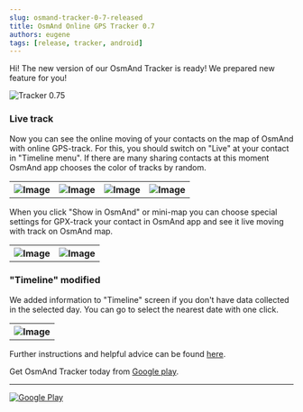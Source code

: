 ```yaml
---
slug: osmand-tracker-0-7-released
title: OsmAnd Online GPS Tracker 0.7
authors: eugene
tags: [release, tracker, android]
---
```


Hi!
The new version of our OsmAnd Tracker is ready!
We prepared new feature for you!

![Tracker 0.75](./8.png)

<!--truncate-->

### Live track

<p>Now you can see the online moving of your contacts on the map of OsmAnd with online GPS-track. For this, you should switch on "Live" at your contact in "Timeline menu". If there are many sharing contacts at this moment OsmAnd app chooses the color of tracks by random.</p>

<table class="blogimage">
  <tr>
    <th><img src={require('./1.jpg').default} alt="Image"/></th>
    <th><img src={require('./2.jpg').default} alt="Image"/></th>
    <th><img src={require('./3.jpg').default} alt="Image"/></th>
    <th><img src={require('./4.jpg').default} alt="Image"/></th>
    </tr>
</table> 

<p>When you click "Show in OsmAnd" or mini-map you can choose special settings for GPX-track your contact in OsmAnd app and see it live moving with track on OsmAnd map.</p>

<table class="blogimage">
  <tr>
    <th><img src={require('./5.jpg').default} alt="Image"/></th>
    <th><img src={require('./6.jpg').default} alt="Image"/></th>
    </tr>
</table> 

### "Timeline" modified

<p>We added information to "Timeline" screen if you don't have data collected in the selected day. You can go to select the nearest date with one click.</p>

<table class="blogimage">
  <tr>
    <th><img src={require('./7.jpg').default} alt="Image"/></th>
    </tr>
</table> 

<p>Further instructions and helpful advice can be found <a href="https://osmand.net/features/tracker">here</a>.</p>

<p>Get OsmAnd Tracker today from <a href="https://play.google.com/store/apps/details?id=net.osmand.telegram&hl">Google play</a>.</p>

_________________________________________________

<LinksSocial/>
<LinksTelegram/>

<a href="https://play.google.com/store/apps/details?id=net.osmand.telegram">
    <img src={require('@site/static/img/bt_google_play.png').default} alt="Google Play"/>
</a>